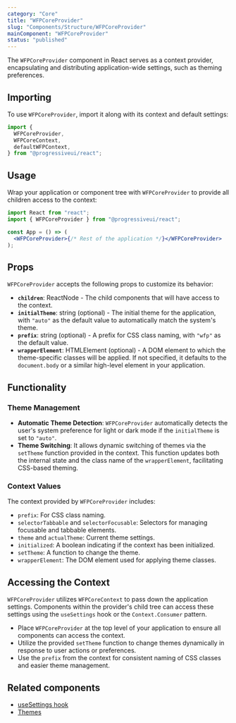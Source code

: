 ```yaml
---
category: "Core"
title: "WFPCoreProvider"
slug: "Components/Structure/WFPCoreProvider"
mainComponent: "WFPCoreProvider"
status: "published"
---
```


The `WFPCoreProvider` component in React serves as a context provider, encapsulating and distributing application-wide settings, such as theming preferences.

## Importing

To use `WFPCoreProvider`, import it along with its context and default settings:

```jsx
import {
  WFPCoreProvider,
  WFPCoreContext,
  defaultWFPContext,
} from "@progressiveui/react";
```

## Usage

Wrap your application or component tree with `WFPCoreProvider` to provide all children access to the context:

```jsx
import React from "react";
import { WFPCoreProvider } from "@progressiveui/react";

const App = () => (
  <WFPCoreProvider>{/* Rest of the application */}</WFPCoreProvider>
);
```

## Props

`WFPCoreProvider` accepts the following props to customize its behavior:

- **`children`**: ReactNode - The child components that will have access to the context.
- **`initialTheme`**: string (optional) - The initial theme for the application, with `"auto"` as the default value to automatically match the system's theme.
- **`prefix`**: string (optional) - A prefix for CSS class naming, with `"wfp"` as the default value.
- **`wrapperElement`**: HTMLElement (optional) - A DOM element to which the theme-specific classes will be applied. If not specified, it defaults to the `document.body` or a similar high-level element in your application.

## Functionality

### Theme Management

- **Automatic Theme Detection**: `WFPCoreProvider` automatically detects the user's system preference for light or dark mode if the `initialTheme` is set to `"auto"`.
- **Theme Switching**: It allows dynamic switching of themes via the `setTheme` function provided in the context. This function updates both the internal state and the class name of the `wrapperElement`, facilitating CSS-based theming.

### Context Values

The context provided by `WFPCoreProvider` includes:

- `prefix`: For CSS class naming.
- `selectorTabbable` and `selectorFocusable`: Selectors for managing focusable and tabbable elements.
- `theme` and `actualTheme`: Current theme settings.
- `initialized`: A boolean indicating if the context has been initialized.
- `setTheme`: A function to change the theme.
- `wrapperElement`: The DOM element used for applying theme classes.

## Accessing the Context

`WFPCoreProvider` utilizes `WFPCoreContext` to pass down the application settings. Components within the provider's child tree can access these settings using the `useSettings` hook or the `Context.Consumer` pattern.

<DoUse>

- Place `WFPCoreProvider` at the top level of your application to ensure all components can access the context.
- Utilize the provided `setTheme` function to change themes dynamically in response to user actions or preferences.
- Use the `prefix` from the context for consistent naming of CSS classes and easier theme management.

</DoUse>

## Related components

- [useSettings hook](/components/hooks/usesettings)
- [Themes](/libraries/themes)
